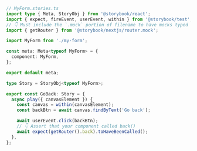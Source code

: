 ```ts
// MyForm.stories.ts
import type { Meta, StoryObj } from '@storybook/react';
import { expect, fireEvent, userEvent, within } from '@storybook/test';
// 👇 Must include the `.mock` portion of filename to have mocks typed correctly
import { getRouter } from '@storybook/nextjs/router.mock';

import MyForm from './my-form';

const meta: Meta<typeof MyForm> = {
  component: MyForm,
};

export default meta;

type Story = StoryObj<typeof MyForm>;

export const GoBack: Story = {
  async play({ canvasElement }) {
    const canvas = within(canvasElement);
    const backBtn = await canvas.findByText('Go back');

    await userEvent.click(backBtn);
    // 👇 Assert that your component called back()
    await expect(getRouter().back).toHaveBeenCalled();
  },
};
```
